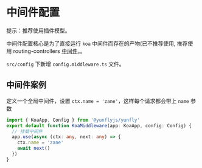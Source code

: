 # 中间件配置


<Callout type="default">
  提示：推荐使用插件模型。
</Callout>

中间件配置核心是为了直接运行 `koa` 中间件而存在的产物(已不推荐使用, 推荐使用 routing-controllers [中间件](./middleware.md)。。

`src/config` 下新增 `config.middleware.ts` 文件。

## 中间件案例

定义一个全局中间件，设置 `ctx.name = 'zane'`，这样每个请求都会带上 `name` 参数

```ts filename="src/config/config.middleware.ts" {4-7}
import { KoaApp, Config } from '@yunflyjs/yunfly'
export default function KoaMiddleware(app: KoaApp, config: Config) {
  // 挂载中间件
  app.use(async (ctx: any, next: any) => {
    ctx.name = 'zane'
    await next()
  })
}
```
